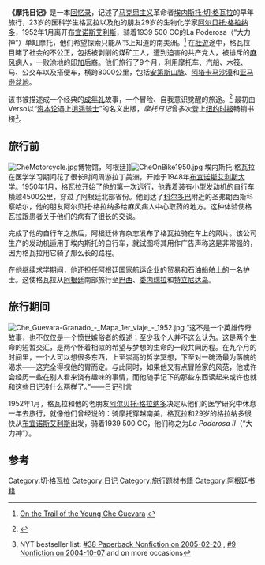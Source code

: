 {{Infobox book
| name          = 摩托日记
| title_orig    =
| translator    =
| image         = [[Image:Motobook7.jpg|200px]]
| caption =
| author        = [[切·格瓦拉|埃内斯托·切·格瓦拉]]
| illustrator   =
| cover_artist  =
| country       = 南美
| language      = 西班牙语
| series        =
| subject       =
| genre         =
| publisher     =
| pub_date      =
| english_pub_date =
| media_type    =
| pages         =
| isbn          =
| oclc          =
| preceded_by   =
| followed_by   =
}}
'''《摩托日记》'''是一本[[回忆录|回忆录]]，记述了[[马克思主义|马克思主义]]革命者[[切·格瓦拉|埃内斯托·切·格瓦拉]]的早年旅行，23岁的医科学生格瓦拉以及他的朋友29岁的生物化学家[[阿尔贝托·格拉纳多|阿尔贝托·格拉纳多]]，1952年1月离开[[布宜诺斯艾利斯|布宜诺斯艾利斯]]，骑着1939 {{Link-en|Norton摩托|Norton Motorcycle Company}} 500 CC的La Poderosa（“大力神”）单缸摩托，他们希望探索只能从书上知道的南美洲。<ref name="on_the_trail">{{en}}[http://travel.nytimes.com/2004/12/19/travel/19che.html On the Trail of the Young Che Guevara] {{Wayback|url=http://travel.nytimes.com/2004/12/19/travel/19che.html |date=20130405140342 }}</ref> 在[[壯遊|壯遊]]途中，格瓦拉目睹了社会的不公正，包括被剥削的煤矿工人，遭到迫害的共产党人，被排斥的[[麻风|麻风]]病人，一败涂地的[[印加|印加]]后裔。他们旅行了9个月，利用摩托车、汽船、木筏、马、公交车以及搭便车，横跨8000公里，包括[[安第斯山脉|安第斯山脉]]、[[阿塔卡马沙漠|阿塔卡马沙漠]]和[[亚马逊盆地|亚马逊盆地]]。

该书被描述成一个经典的[[成年礼|成年礼]]故事，一个冒险、自我意识觉醒的旅途。<ref>{{en}}{{cite web |title=Letter from the Americas; Che Today? More Easy Rider Than Revolutionary |url=http://www.nytimes.com/2004/05/26/world/letter-from-the-americas-che-today-more-easy-rider-than-revolutionary.html?pagewanted=all&src=pm |access-date=2013-05-04 |archive-date=2019-05-24 |archive-url=https://web.archive.org/web/20190524153801/https://www.nytimes.com/2004/05/26/world/letter-from-the-americas-che-today-more-easy-rider-than-revolutionary.html?pagewanted=all&src=pm |dead-url=no }}</ref> 最初由Verso以“[[资本论|资本论]]遇上[[逍遥骑士|逍遥骑士]]”的名义出版，''摩托日记''曾多次登上[[纽约时报|纽约时报]]畅销书榜<ref>{{en}}NYT bestseller list: [http://www.nytimes.com/2005/02/20/books/bestseller/0220bestpapernonfiction.html #38 Paperback Nonfiction on 2005-02-20] {{Wayback|url=http://www.nytimes.com/2005/02/20/books/bestseller/0220bestpapernonfiction.html |date=20140324203905 }}, [http://query.nytimes.com/gst/fullpage.html?res=9D03E5D6123DF934A35752C1A9629C8B63&scp=5&sq=motorcycle+diaries+Ernesto+%28Che%29+Guevara&st=nyt #9 Nonfiction on 2004-10-07] {{Wayback|url=http://query.nytimes.com/gst/fullpage.html?res=9D03E5D6123DF934A35752C1A9629C8B63&scp=5&sq=motorcycle+diaries+Ernesto+%28Che%29+Guevara&st=nyt |date=20171129101604 }} and on more occasions</ref>。

== 旅行前 ==
[[File:CheMotorcycle.jpg|left]]博物馆，阿根廷]][[File:CheOnBike1950.jpg|thumb]]
埃内斯托·格瓦拉在医学学习期间花了很长时间周游拉丁美洲，开始于1948年[[布宜诺斯艾利斯大学|布宜诺斯艾利斯大学]]。1950年1月，格瓦拉开始了他的第一次远行，他靠着装有小型发动机的自行车横越4500公里，穿过了阿根廷北部省份。他到达了[[科尔多巴_(阿根廷)|科尔多巴]]附近的圣弗朗西斯科察哈尔，他的朋友阿尔贝托·格拉纳多给麻风病人中心取药的地方。这种体验使格瓦拉跟患者关于他们的病有了很长的交谈。

完成了他的自行车之旅后，阿根廷体育杂志{{Link-en|El Grafico|El Grafico}}发布了格瓦拉骑在车上的照片。该公司生产的发动机适用于埃内斯托的自行车，就试图将其用作广告声称这是非常强的，因为格瓦拉用它骑了那么长的路程。

在他继续求学期间，他还担任阿根廷国家航运企业的贸易和石油船舶上的一名护士。这使格瓦拉从[[阿根廷|阿根廷]]南部旅行至[[巴西|巴西]]、[[委内瑞拉|委内瑞拉]]和[[特立尼达岛|特立尼达岛]]。

== 旅行期间 ==
[[File:Che_Guevara-Granado_-_Mapa_1er_viaje_-_1952.jpg|thumb]]
“这不是一个英雄传奇故事，也不仅仅是一个愤世嫉俗者的叙述；至少我个人并不这么认为。这是两个生命的短暂交汇，是两个怀着相似的希望与梦想的生命的一段共同历程。在九个月的时间里，一个人可以想很多东西，上至崇高的哲学冥想，下至对一碗汤最为落魄的渴求——这完全得视他的胃而定。与此同时，如果他又有点冒险家的风范，他或许会经历一些在别人看来饶有趣味的事情，而他随手记下的那些东西读起来或许也就和这些日记没什么两样了。”——日记引言

1952年1月，格瓦拉和他的老朋友[[阿尔贝托·格拉纳多|阿尔贝托·格拉纳多]]决定从他们的医学研究中休息一年去旅行，就像他们曾经说的：骑摩托穿越南美，格瓦拉和29岁的格拉纳多很快从[[布宜诺斯艾利斯|布宜诺斯艾利斯]]出发，骑着1939 {{Link-en|Norton摩托|Norton Motorcycle Company}} 500 CC，他们称之为''La Poderosa II''（“大力神”）。

== 参考 ==
{{reflist}}

{{Che Guevara}}
[[Category:切·格瓦拉|Category:切·格瓦拉]]
[[Category:日记|Category:日记]]
[[Category:旅行题材书籍|Category:旅行题材书籍]]
[[Category:阿根廷书籍|Category:阿根廷书籍]]